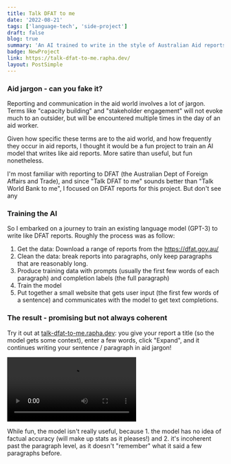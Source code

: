 ```yaml
---
title: Talk DFAT to me
date: '2022-08-21'
tags: ['language-tech', 'side-project']
draft: false
blog: true
summary: 'An AI trained to write in the style of Australian Aid reports.'
badge: NewProject
link: https://talk-dfat-to-me.rapha.dev/
layout: PostSimple
---
```


### Aid jargon - can you fake it?

Reporting and communication in the aid world involves a lot of jargon. Terms like "capacity building" and "stakeholder engagement"
will not evoke much to an outsider, but will be encountered multiple times in the day of an aid worker.

Given how specific these terms are to the aid world, and how frequently they occur in aid reports, I thought it would be
a fun project to train an AI model that writes like aid reports. More satire than useful, but fun nonetheless.

I'm most familiar with reporting to DFAT (the Australian Dept of Foreign Affairs and Trade), and
since "Talk DFAT to me" sounds better than "Talk World Bank to me", I focused on DFAT reports for this project.
But don't see any

### Training the AI

So I embarked on a journey to train an existing language model (GPT-3) to write like DFAT reports. Roughly the process was as follow:

1. Get the data: Download a range of reports from the https://dfat.gov.au/
2. Clean the data: break reports into paragraphs, only keep paragraphs that are reasonably long.
3. Produce training data with prompts (usually the first few words of each paragraph) and completion labels (the full paragraph)
4. Train the model
5. Put together a small website that gets user input (the first few words of a sentence) and communicates with the model to get text completions.

### The result - promising but not always coherent

Try it out at [talk-dfat-to-me.rapha.dev](https://talk-dfat-to-me.rapha.dev/): you give your report a title (so the model gets some context), enter a few words,
click "Expand", and it continues writing your sentence / paragraph in aid jargon!

<div className="flex flex-wrap -mx-2 overflow-hidden xl:-mx-2">
  <div className="my-1 px-2 w-full overflow-hidden xl:my-1 xl:px-2 xl:w-1/2 text-center">
    <video
      controls
      alt="talk dfat to me demo"
      src="/static/images/talk-dfat-demo_6.mp4"
      width={460}
      height={305}
    ></video>
  </div>
</div>

While fun, the model isn't really useful, because 1. the model has no idea of factual accuracy (will make up stats as it pleases!) and 2. it's incoherent past the paragraph level, as it doesn't "remember" what it said a few paragraphs before.
